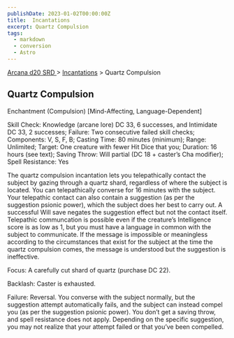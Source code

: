 ```yaml
---
publishDate: 2023-01-02T00:00:00Z
title:  Incantations
excerpt: Quartz Compulsion
tags:
  - markdown
  - conversion
  - Astro
---
```


[ Arcana d20 SRD ](/#arcanaD20) > [ Incantations](arcana-d20-srd-incantations-index) > Quartz Compulsion

##  Quartz Compulsion

Enchantment (Compulsion) [Mind-Affecting, Language-Dependent]

Skill Check: Knowledge (arcane lore) DC 33, 6 successes, and Intimidate DC 33,
2 successes; Failure: Two consecutive failed skill checks; Components: V, S,
F, B; Casting Time: 80 minutes (minimum); Range: Unlimited; Target: One
creature with fewer Hit Dice that you; Duration: 16 hours (see text); Saving
Throw: Will partial (DC 18 + caster’s Cha modifier); Spell Resistance: Yes

The quartz compulsion incantation lets you telepathically contact the subject
by gazing through a quartz shard, regardless of where the subject is located.
You can telepathically converse for 16 minutes with the subject. Your
telepathic contact can also contain a suggestion (as per the suggestion
psionic power), which the subject does her best to carry out. A successful
Will save negates the suggestion effect but not the contact itself. Telepathic
communcation is possible even if the creature’s Intelligence score is as low
as 1, but you must have a language in common with the subject to communicate.
If the message is impossible or meaningless according to the circumstances
that exist for the subject at the time the quartz compulsion comes, the
message is understood but the suggestion is ineffective.

Focus: A carefully cut shard of quartz (purchase DC 22).

Backlash: Caster is exhausted.

Failure: Reversal. You converse with the subject normally, but the suggestion
attempt automatically fails, and the subject can instead compel you (as per
the suggestion psionic power). You don’t get a saving throw, and spell
resistance does not apply. Depending on the specific suggestion, you may not
realize that your attempt failed or that you’ve been compelled.

